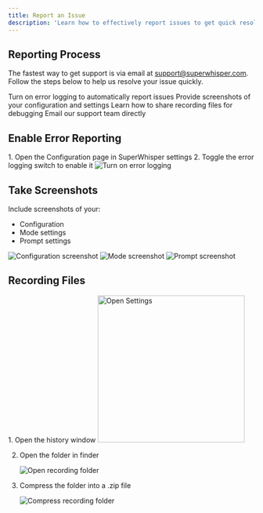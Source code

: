 ```yaml
---
title: Report an Issue
description: 'Learn how to effectively report issues to get quick resolutions'
---
```


## Reporting Process

The fastest way to get support is via email at support@superwhisper.com. Follow the steps below to help us resolve your issue quickly.

<CardGroup cols={2}>
  <Card
    title="Enable Error Logging"
    icon="bug"
    href="#enable-error-reporting"
  >
    Turn on error logging to automatically report issues
  </Card>
  <Card
    title="Share Screenshots"
    icon="camera"
    href="#take-screenshots"
  >
    Provide screenshots of your configuration and settings
  </Card>
  <Card
    title="Recording Files"
    icon="folder"
    href="#recording-files"
  >
    Learn how to share recording files for debugging
  </Card>
  <Card
    title="Contact Support"
    icon="envelope"
    href="mailto:support@superwhisper.com"
  >
    Email our support team directly
  </Card>
</CardGroup>

## Enable Error Reporting

<Steps>
  1. Open the Configuration page in SuperWhisper settings
  2. Toggle the error logging switch to enable it
</Steps>

<Frame>
  <img src="/images/report-turn-on-error-logging.png" alt="Turn on error logging" />
</Frame>

## Take Screenshots

Include screenshots of your:
- Configuration
- Mode settings
- Prompt settings

<AccordionGroup>
  <Accordion title="Configuration Example">
    <Frame>
      <img src="/images/report-configuration-example.png" alt="Configuration screenshot" />
    </Frame>
  </Accordion>
  <Accordion title="Mode Example">
    <Frame>
      <img src="/images/report-mode-example.png" alt="Mode screenshot" />
    </Frame>
  </Accordion>
  <Accordion title="Prompt Example">
    <Frame>
      <img src="/images/report-prompt-example.png" alt="Prompt screenshot" />
    </Frame>
  </Accordion>
</AccordionGroup>

## Recording Files

<Steps>
  1. Open the history window
     <Frame>
       <img 
         src="/images/history-open.png" 
         alt="Open Settings" 
         width="300" 
         className="rounded-xl ring-1 ring-white/20"
       />
     </Frame>

  2. Open the folder in finder
     <Frame>
       <img src="/images/history-open-folder.png" alt="Open recording folder" />
     </Frame>

  3. Compress the folder into a .zip file
     <Frame>
       <img src="/images/compress-recording-folder.png" alt="Compress recording folder" />
     </Frame>
</Steps>